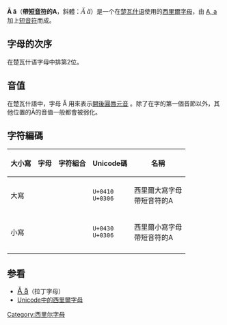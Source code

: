 {{Unreferenced|time=2018-04-18T09:23:25+00:00}}
{{Infobox Cyrillic|uc=Ӑ|lc=ӑ|Image=Cyrillic letter A with Breve.png|uuc=04D0|ulc=04D1}}
'''Ӑ ӑ'''（'''帶[[短音符|短音符]]的A'''，斜體：<span style="font-family: serif; font-size: larger">''Ӑ ӑ''</span>）是一个在[[楚瓦什语|楚瓦什语]]使用的[[西里爾字母|西里爾字母]]，由 [[А|А, а]] 加上[[短音符號|短音符]]而成。

== 字母的次序 ==
在楚瓦什语字母中排第2位。

== 音值 ==
在楚瓦什語中，字母 Ӑ 用來表示[[開後圓唇元音|開後圓唇元音]] {{IPA4|ɒ}} 。除了在字的第一個音節以外，其他位置的Ӑ的音值一般都會被弱化。
<!--It is always reduced, and can occur stressed only in the first syllable of a polysyllabic word. This sound varies in its phonetic realization from a reduced {{IPA|/i/}} or {{IPA|[ə]}} (the schwa-like sound of a in English sofa) to a labialized version of the a in English all (with rounded lips). It is sometimes so reduced as to sound coalesced with the following consonant as in сăтел ''table'', {{IPA|/stel/}}. -->

== 字符編碼 ==
{{charmap
|04D0|name1=西里爾大寫字母<br />帶[[短音符|短音符]]的A
|04D1|name2=西里爾小寫字母<br />帶短音符的A
}}

{|class="wikitable" style="text-align: center"
! 大小寫 !! 字母 !! 字符組合 !! Unicode碼 !! 名稱
|-
| 大寫 || <span lang="ru" style="font-size:150%;">'''{{UniDécomp|0410|0306}}'''</span> || {{UniCar|0410|西里爾大寫字母A}}{{UniCarComb|0306|短音符 (變音符號)}} || <code>U+0410<br />U+0306</code> || 西里爾大寫字母<br />帶短音符的A
|-
| 小寫 || <span lang="ru" style="font-size:150%;">'''{{UniDécomp|0430|0306}}'''</span> || {{UniCar|0430|西里爾小寫字母A}}{{UniCarComb|0306|短音符 (變音符號)}} || <code>U+0430<br />U+0306</code> || 西里爾小寫字母<br />帶短音符的A
|-
|}

== 参看 ==
*<span lang="en" style="font-size:120%;">[[Ă|Ă ă]]</span>（拉丁字母）
*[[Unicode中的西里爾字母|Unicode中的西里爾字母]]

{{Alphabet lang|cv}}
{{Derivative letters of А||state=collapsed}}

[[Category:西里尔字母|Category:西里尔字母]]